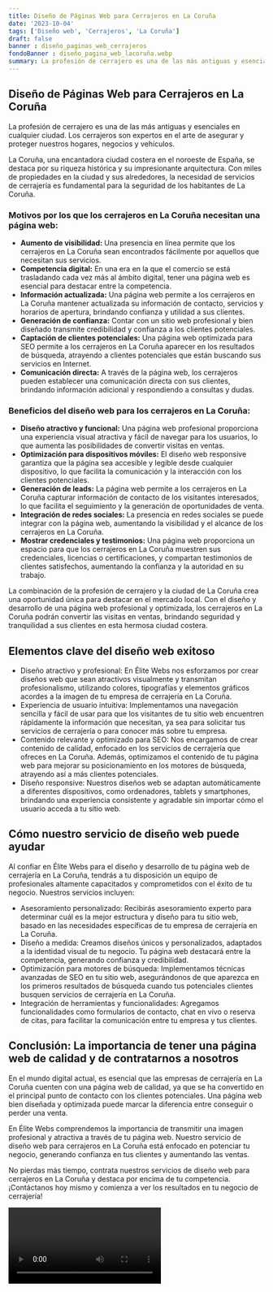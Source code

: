 ```yaml
---
title: Diseño de Páginas Web para Cerrajeros en La Coruña
date: '2023-10-04'
tags: ['Diseño web', 'Cerrajeros', 'La Coruña']
draft: false
banner : diseño_paginas_web_cerrajeros
fondoBanner : diseño_pagina_web_lacoruña.webp
summary: La profesión de cerrajero es una de las más antiguas y esenciales en cualquier ciudad. Los cerrajeros son expertos en el arte de asegurar y proteger nuestros hogares, negocios y vehículos. 
---
```


## Diseño de Páginas Web para Cerrajeros en La Coruña

La profesión de cerrajero es una de las más antiguas y esenciales en cualquier ciudad. Los cerrajeros son expertos en el arte de asegurar y proteger nuestros hogares, negocios y vehículos. 

La Coruña, una encantadora ciudad costera en el noroeste de España, se destaca por su riqueza histórica y su impresionante arquitectura. Con miles de propiedades en la ciudad y sus alrededores, la necesidad de servicios de cerrajería es fundamental para la seguridad de los habitantes de La Coruña.

### Motivos por los que los cerrajeros en La Coruña necesitan una página web:

- **Aumento de visibilidad:** Una presencia en línea permite que los cerrajeros en La Coruña sean encontrados fácilmente por aquellos que necesitan sus servicios.
- **Competencia digital:** En una era en la que el comercio se está trasladando cada vez más al ámbito digital, tener una página web es esencial para destacar entre la competencia.
- **Información actualizada:** Una página web permite a los cerrajeros en La Coruña mantener actualizada su información de contacto, servicios y horarios de apertura, brindando confianza y utilidad a sus clientes.
- **Generación de confianza:** Contar con un sitio web profesional y bien diseñado transmite credibilidad y confianza a los clientes potenciales.
- **Captación de clientes potenciales:** Una página web optimizada para SEO permite a los cerrajeros en La Coruña aparecer en los resultados de búsqueda, atrayendo a clientes potenciales que están buscando sus servicios en Internet.
- **Comunicación directa:** A través de la página web, los cerrajeros pueden establecer una comunicación directa con sus clientes, brindando información adicional y respondiendo a consultas y dudas.

### Beneficios del diseño web para los cerrajeros en La Coruña:

- **Diseño atractivo y funcional:** Una página web profesional proporciona una experiencia visual atractiva y fácil de navegar para los usuarios, lo que aumenta las posibilidades de convertir visitas en ventas.
- **Optimización para dispositivos móviles:** El diseño web responsive garantiza que la página sea accesible y legible desde cualquier dispositivo, lo que facilita la comunicación y la interacción con los clientes potenciales.
- **Generación de leads:** La página web permite a los cerrajeros en La Coruña capturar información de contacto de los visitantes interesados, lo que facilita el seguimiento y la generación de oportunidades de venta.
- **Integración de redes sociales:** La presencia en redes sociales se puede integrar con la página web, aumentando la visibilidad y el alcance de los cerrajeros en La Coruña.
- **Mostrar credenciales y testimonios:** Una página web proporciona un espacio para que los cerrajeros en La Coruña muestren sus credenciales, licencias o certificaciones, y compartan testimonios de clientes satisfechos, aumentando la confianza y la autoridad en su trabajo.

La combinación de la profesión de cerrajero y la ciudad de La Coruña crea una oportunidad única para destacar en el mercado local. Con el diseño y desarrollo de una página web profesional y optimizada, los cerrajeros en La Coruña podrán convertir las visitas en ventas, brindando seguridad y tranquilidad a sus clientes en esta hermosa ciudad costera.

<GifSeo />

<Cta />

## Elementos clave del diseño web exitoso
- Diseño atractivo y profesional: En Élite Webs nos esforzamos por crear diseños web que sean atractivos visualmente y transmitan profesionalismo, utilizando colores, tipografías y elementos gráficos acordes a la imagen de tu empresa de cerrajería en La Coruña.
- Experiencia de usuario intuitiva: Implementamos una navegación sencilla y fácil de usar para que los visitantes de tu sitio web encuentren rápidamente la información que necesitan, ya sea para solicitar tus servicios de cerrajería o para conocer más sobre tu empresa.
- Contenido relevante y optimizado para SEO: Nos encargamos de crear contenido de calidad, enfocado en los servicios de cerrajería que ofreces en La Coruña. Además, optimizamos el contenido de tu página web para mejorar su posicionamiento en los motores de búsqueda, atrayendo así a más clientes potenciales.
- Diseño responsive: Nuestros diseños web se adaptan automáticamente a diferentes dispositivos, como ordenadores, tablets y smartphones, brindando una experiencia consistente y agradable sin importar cómo el usuario acceda a tu sitio web.

## Cómo nuestro servicio de diseño web puede ayudar
Al confiar en Élite Webs para el diseño y desarrollo de tu página web de cerrajería en La Coruña, tendrás a tu disposición un equipo de profesionales altamente capacitados y comprometidos con el éxito de tu negocio. Nuestros servicios incluyen:
- Asesoramiento personalizado: Recibirás asesoramiento experto para determinar cuál es la mejor estructura y diseño para tu sitio web, basado en las necesidades específicas de tu empresa de cerrajería en La Coruña.
- Diseño a medida: Creamos diseños únicos y personalizados, adaptados a la identidad visual de tu negocio. Tu página web destacará entre la competencia, generando confianza y credibilidad.
- Optimización para motores de búsqueda: Implementamos técnicas avanzadas de SEO en tu sitio web, asegurándonos de que aparezca en los primeros resultados de búsqueda cuando tus potenciales clientes busquen servicios de cerrajería en La Coruña.
- Integración de herramientas y funcionalidades: Agregamos funcionalidades como formularios de contacto, chat en vivo o reserva de citas, para facilitar la comunicación entre tu empresa y tus clientes. 

## Conclusión: La importancia de tener una página web de calidad y de contratarnos a nosotros
En el mundo digital actual, es esencial que las empresas de cerrajería en La Coruña cuenten con una página web de calidad, ya que se ha convertido en el principal punto de contacto con los clientes potenciales. Una página web bien diseñada y optimizada puede marcar la diferencia entre conseguir o perder una venta.

En Élite Webs comprendemos la importancia de transmitir una imagen profesional y atractiva a través de tu página web. Nuestro servicio de diseño web para cerrajeros en La Coruña está enfocado en potenciar tu negocio, generando confianza en tus clientes y aumentando las ventas.

No pierdas más tiempo, contrata nuestros servicios de diseño web para cerrajeros en La Coruña y destaca por encima de tu competencia. ¡Contáctanos hoy mismo y comienza a ver los resultados en tu negocio de cerrajería!

<Video />

<CtaBot job='Cerrajeros' city='La Coruña'/>

<Gmaps query='La Coruña+españa+maps' />